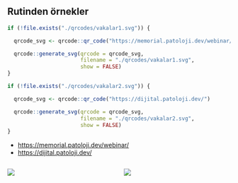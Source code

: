 ## Rutinden örnekler



```r
if (!file.exists("./qrcodes/vakalar1.svg")) {

  qrcode_svg <- qrcode::qr_code("https://memorial.patoloji.dev/webinar/")

  qrcode::generate_svg(qrcode = qrcode_svg,
                       filename = "./qrcodes/vakalar1.svg",
                       show = FALSE)
}
```



```r
if (!file.exists("./qrcodes/vakalar2.svg")) {

  qrcode_svg <- qrcode::qr_code("https://dijital.patoloji.dev/")

  qrcode::generate_svg(qrcode = qrcode_svg,
                       filename = "./qrcodes/vakalar2.svg",
                       show = FALSE)
}
```


- <https://memorial.patoloji.dev/webinar/>
- <https://dijital.patoloji.dev/>


:::: {.columns}

::: {.column width="50%" .smaller}


![](./qrcodes/vakalar1.svg)
:::

::: {.column width="50%"}


![](./qrcodes/vakalar2.svg)

:::


::::

